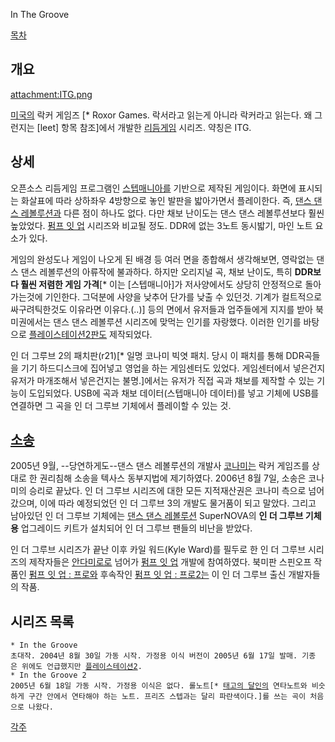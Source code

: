 In The Groove

[[목차]]

== 개요 ==
attachment:ITG.png

[[미국]]의 락커 게임즈 [* Roxor Games. 락서라고 읽는게 아니라 락커라고 읽는다. 왜 그런지는 [leet] 항목 참조]에서 개발한 [[리듬게임]] 시리즈. 약칭은 ITG.

== 상세 ==
오픈소스 리듬게임 프로그램인 [[스텝매니아]]를 기반으로 제작된 게임이다. 화면에 표시되는 화살표에 따라 상하좌우 4방향으로 놓인 발판을 밟아가면서 플레이한다. 즉, [[댄스 댄스 레볼루션]]과 다른 점이 하나도 없다. 다만 채보 난이도는 댄스 댄스 레볼루션보다 훨씬 높았었다. [[펌프 잇 업]] 시리즈와 비교될 정도. DDR에 없는 3노트 동시밟기, 마인 노트 요소가 있다.

게임의 완성도나 게임이 나오게 된 배경 등 여러 면을 종합해서 생각해보면, 영락없는 댄스 댄스 레볼루션의 아류작에 불과하다. 하지만 오리지널 곡, 채보 난이도, 특히 '''DDR보다 훨씬 저렴한 게임 가격'''[* 이는 [스텝매니아]가 저사양에서도 상당히 안정적으로 돌아가는것에 기인한다. 그덕분에 사양을 낮추어 단가를 낮출 수 있던것. 기계가 컬트적으로 싸구려틱한것도 이유라면 이유다.(..)] 등의 면에서 유저들과 업주들에게 지지를 받아 북미권에서는 댄스 댄스 레볼루션 시리즈에 맞먹는 인기를 자랑했다. 이러한 인기를 바탕으로 [[플레이스테이션2]]판도 제작되었다.

인 더 그루브 2의 패치판(r21)[* 일명 코나미 빅엿 패치. 당시 이 패치를 통해 DDR곡들을 기기 하드디스크에 집어넣고 영업을 하는 게임센터도 있었다. 게임센터에서 넣은건지 유저가 마개조해서 넣은건지는 불명.]에서는 유저가 직접 곡과 채보를 제작할 수 있는 기능이 도입되었다. USB에 곡과 채보 데이터(스텝매니아 데이터)를 넣고 기체에 USB를 연결하면 그 곡을 인 더 그루브 기체에서 플레이할 수 있는 것.

== [[소송]] ==
2005년 9월, --당연하게도--댄스 댄스 레볼루션의 개발사 [[코나미]]는 락커 게임즈를 상대로 한 권리침해 소송을 텍사스 동부지법에 제기하였다. 2006년 8월 7일, 소송은 코나미의 승리로 끝났다. 인 더 그루브 시리즈에 대한 모든 지적재산권은 코나미 측으로 넘어갔으며, 이에 따라 예정되었던 인 더 그루브 3의 개발도 물거품이 되고 말았다. 그리고 남아있던 인 더 그루브 기체에는 [[댄스 댄스 레볼루션]] SuperNOVA의 '''인 더 그루브 기체용''' 업그레이드 키트가 설치되어 인 더 그루브 팬들의 비난을 받았다.

인 더 그루브 시리즈가 끝난 이후 카일 워드(Kyle Ward)를 필두로 한 인 더 그루브 시리즈의 제작자들은 [[안다미로]]로 넘어가 [[펌프 잇 업]] 개발에 참여하였다. 북미판 스핀오프 작품인 [[펌프 잇 업/Pro|펌프 잇 업 : 프로]]와 후속작인 [[펌프 잇 업/Pro 2|펌프 잇 업 : 프로2]]는 이 인 더 그루브 출신 개발자들의 작품.

== 시리즈 목록 ==
 * In the Groove
 초대작. 2004년 8월 30일 가동 시작. 가정용 이식 버전이 2005년 6월 17일 발매. 기종은 위에도 언급했지만 [[플레이스테이션2]].
 * In the Groove 2
 2005년 6월 18일 가동 시작. 가정용 이식은 없다. 롤노트[* [[태고의 달인]]의 연타노트와 비슷하게 구간 안에서 연타해야 하는 노트. 프리즈 스텝과는 달리 파란색이다.]를 쓰는 곡이 처음으로 나왔다.

[[각주]]
